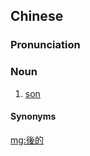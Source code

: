 {{also|后的}}
==Chinese==
{{zh-forms|s=后的}}

===Pronunciation===
{{zh-pron
|mn=xm,tn:hāu--ê
|cat=n
}}

===Noun===
{{zh-noun}}

# {{lb|zh|Min Nan}} [[son]]

====Synonyms====
{{zh-dial|兒子}}

[[mg:後的]]